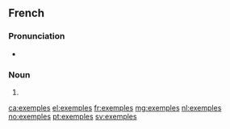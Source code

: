 ==French==

===Pronunciation===
* {{IPA|/ɛ.ɡzɑ̃pl/|lang=fr}}

===Noun===
{{head|fr|plural|g=m}}

# {{plural of|exemple|lang=fr}}

[[ca:exemples]]
[[el:exemples]]
[[fr:exemples]]
[[mg:exemples]]
[[nl:exemples]]
[[no:exemples]]
[[pt:exemples]]
[[sv:exemples]]